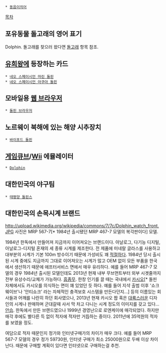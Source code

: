  * [[동음이의어]]

[[목차]]

== 포유동물 돌고래의 영어 표기 ==
Dolphin.
돌고래를 찾으러 왔다면 [[돌고래]] 항목 참조.

== [[유희왕]]에 등장하는 카드 ==
 * [[네오 스페이시언 마린 돌핀]]
 * [[네오 스페이시언 아쿠아 돌핀]]

== 모바일용 [[웹 브라우저]] ==
 * [[돌핀 브라우저]]

== 노르웨이 북해에 있는 해양 시추장치 ==
 * [[바이포드 돌핀]]

== [[게임큐브]]/[[Wii]] 에뮬레이터 ==
 * [[Dolphin]]

== 대한민국의 야구팀 ==
 * [[태평양 돌핀스]]

== 대한민국의 손목시계 브랜드 ==
http://upload.wikimedia.org/wikipedia/commons/7/7c/Dolphin_watch_front.JPG
사진은 MRP 567-7[* 1984년 출시됐던 MRP 467-7 모델의 복각판이다] 모델.

1984년 한독에서 만들어져 지금까지 이어져오는 브랜드이다.
아날로그, 다기능 디지털, 아날로그-디지털 혼재의 세 종류 시계를 제조한다.
전 제품에 미네랄 글라스를 사용하고 대부분의 시계가 기본 100m 방수이기 때문에 가성비도 꽤 [[적절]]하다.
1984년 당시 출시된 시계 중에도 지금까지 그대로 이어져오는 시계가 많고 OEM 없이 모든 부품을 한국에서 생산하기 때문에 애프터서비스 면에서 매우 유리하다. 예를 들어 MRP 467-7 모델의 경우 1984년 출시된 모델인데도 2013년 현재 내부 무브먼트부터 외부 시곗줄까지 전부 유상수리/교체가 가능하다. [[흠좀무]].
한창 인기를 끌 때는 국내에서 [[카시오]][* 돌핀 자체에서도 카시오를 의식하는 면이 꽤 있었던 듯 하다. 예를 들어 지샥 출범 이후 '쇼크웨이브'나 '안티쇼크' 라는 자체적인 충격보호 시스템을 만든다던지...] 등의 이름있는 회사들과 어깨를 나란히 하던 회사였으나, 2013년 현재 카시오 짭 혹은 [[대륙]]스러운 디자인의 시계나 판매하며 군대갈때 사서 막 차고 다니는 시계 정도의 이미지를 갖고 있다... [[안습]].
한독에서 만든 브랜드였으나 1999년 경영난으로 로엔케이에 매각되었다. 하지만 매각 후에도 별다른 득 없이 적자에 적자만 거듭하는 중이다. 2011년에 35억원의 적자를 보였을 정도.

여담으로 적자 때문인지 정가와 인터넷구매가의 차이가 매우 크다.
예를 들어 MRP 567-7 모델의 경우 정가 59730원, 인터넷 구매가 최소 25000원으로 두배 이상 차이난다. 때문에 구매할 계획이 있다면 인터넷으로 구매하는걸 추천.
